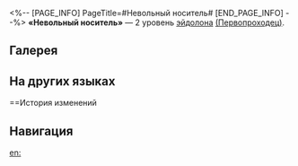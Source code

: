 <%-- [PAGE_INFO]
PageTitle=#Невольный носитель#
[END_PAGE_INFO] --%>
{{Эйдолон Инфобокс
|Название         = Невольный носитель
|Изображение      = Эйдолон Невольный носитель.png
|Персонаж         = Первопроходец (Разрушение)
|Уровень          = 2
|Длительность     = 
|Описание         = Атака противников с физической уязвимостью восстанавливает НР, равное 5% от силы атаки Первопроходца.
|Свойство1        = 
|Масштабирование1 = 
}}
'''«Невольный носитель»''' — 2 уровень [[эйдолон]]а [[(Первопроходец)]].

==Галерея==
{{Галерея|position=left|captionalign=center
|Персонаж Первопроходец (Разрушение) Эйдолон 2.png|Осколок Эйдолона
}}

==На других языках==
{{На других языках
|en   = An Unwilling Host
|zhs  = 因缘假合的人身
|zht  = 因緣假合的人身
|ja   = {{Rubi|縁|えん}}の{{Rubi|下|もと}}{{Rubi|假合|かごう}}した{{Rubi|人身|じんしん}}
|ko   = 가합의 인연
|es   = {{MC|ж=Anfitriona perfecta|м=Anfitrión perfecto}}
|fr   = À son corps défendant
|ru   = Невольный носитель
|th   = An Unwilling Host
|vi   = Nhân Duyên Hợp Tan
|de   = Ein perfekter Gastgeber
|id   = An Unwilling Host
|pt   = Um Anfitrião Forçado
}}

==История изменений
{{История изменений|3.5}}

==Навигация==
{{Навык Навбокс|Первопроходец (Разрушение)}}

[[en:]]